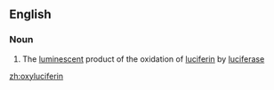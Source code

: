 ==English==

===Noun===
{{en-noun}}

#{{biochemistry}} The [[luminescent]] product of the oxidation of [[luciferin]] by [[luciferase]]

[[zh:oxyluciferin]]